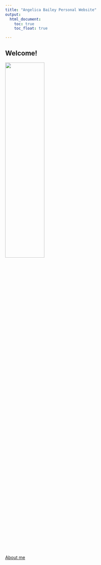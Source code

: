 ```yaml
---
title: "Angelica Bailey Personal Website"
output: 
  html_document:
    toc: true
    toc_float: true

---
```


## Welcome!

<img src="images/photo.jpeg" style="height:40%;width:50%;">


[About me](about.html)









